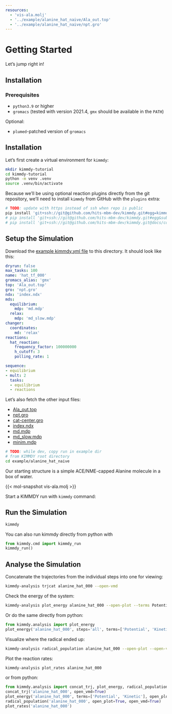 ```yaml
---
resources:
  - 'vis-ala.molj'
  - '../example/alanine_hat_naive/Ala_out.top'
  - '../example/alanine_hat_naive/npt.gro'
---
```


# Getting Started

Let's jump right in!

## Installation

### Prerequisites

- `python3.9` or higher
- `gromacs` (tested with version 2021.4, `gmx` should be available in the `PATH`)

Optional:

- `plumed`-patched version of `gromacs`

## Installation

Let's first create a virtual environment for `kimmdy`:

```bash
mkdir kimmdy-tutorial
cd kimmdy-tutorial
python -m venv .venv
source .venv/bin/activate
```

Because we'll be using optional reaction plugins directly from the git repository, we'll need to install `kimmdy` from GitHub with the `plugins` extra:


```bash
# TODO: update with https instead of ssh when repo is public
pip install 'git+ssh://git@github.com/hits-mbm-dev/kimmdy.git#egg=kimmdy[plugins]'
# pip install 'git+ssh://git@github.com/hits-mbm-dev/kimmdy.git#egg&subdirectory=plugins'
# pip install 'git+ssh://git@github.com/hits-mbm-dev/kimmdy.git@docs/config-completion#egg=kimmdy[plugins]'
```

## Setup the Simulation

Download the [example kimmdy.yml file](../example/example_ala/kimmdy.yml) to this directory.
It should look like this:

```.yaml
dryrun: false
max_tasks: 100
name: 'hat_tf_000'
gromacs_alias: 'gmx'
top: 'Ala_out.top'
gro: 'npt.gro'
ndx: 'index.ndx'
mds:
  equilibrium:
    mdp: 'md.mdp'
  relax:
    mdp: 'md_slow.mdp'
changer:
  coordinates:
    md: 'relax'      
reactions:
  hat_reaction:
    frequency_factor: 100000000
    h_cutoff: 3
    polling_rate: 1

sequence:
- equilibrium
- mult: 2
  tasks:
  - equilibrium
  - reactions
```

Let's also fetch the other input files:

- [Ala_out.top](/example/alanine_hat_naive/Ala_out.top)
- [npt.gro](/example/alanine_hat_naive/npt.gro)
- [cat-center.gro](/example/alanine_hat_naive/cat-center.gro)
- [index.ndx](/example/alanine_hat_naive/index.ndx)
- [md.mdp](/example/alanine_hat_naive/md.mdp)
- [md_slow.mdp](/example/alanine_hat_naive/md_slow.mdp)
- [minim.mdp](/example/alanine_hat_naive/minim.mdp)


```bash
# TODO: while dev, copy run in example dir
# from KIMMDY root directory
cd example/alanine_hat_naive
```

Our starting structure is a simple ACE/NME-capped Alanine molecule in a box of water.

{{< mol-snapshot vis-ala.molj >}}

Start a KIMMDY run with `kimmdy` command:

## Run the Simulation

```bash
kimmdy
```

You can also run kimmdy directly from python with

```python
from kimmdy.cmd import kimmdy_run
kimmdy_run()
```

## Analyse the Simulation

Concatenate the trajectories from the individual steps into one for viewing:

```bash
kimmdy-analysis trjcat alanine_hat_000 --open-vmd
```

Check the energy of the system:

```bash
kimmdy-analysis plot_energy alanine_hat_000 --open-plot --terms Potential Kinetic
```

Or do the same directly from python:

```python
from kimmdy.analysis import plot_energy
plot_energy('alanine_hat_000', steps='all', terms=['Potential', 'Kinetic'], open_plot=True)
```

Visualize where the radical ended up:

```bash
kimmdy-analysis radical_population alanine_hat_000 --open-plot --open-vmd
```

Plot the reaction rates:

```bash
kimmdy-analysis plot_rates alanine_hat_000
```

or from python:

```python
from kimmdy.analysis import concat_trj, plot_energy, radical_population, plot_rates
concat_trj('alanine_hat_000', open_vmd=True)
plot_energy('alanine_hat_000', terms=['Potential', 'Kinetic'], open_plot=True)
radical_population('alanine_hat_000', open_plot=True, open_vmd=True)
plot_rates('alanine_hat_000')
```


